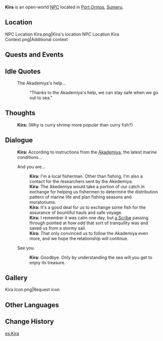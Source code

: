 {{Character Infobox
|type             = Open-World NPC
|image            = NPC Kira.png
|realname         = 
|region           = Sumeru
|location         = Sumeru
|affiliation      = 
|title            = Fisherman

|ancestry         = <!-- Clan/family -->
|father           = 
|mother           = 
|spouse           = 
|sibling          = 
|child            = 
|relative         = 

|voiceEN          = 
|voiceCN          = 
|voiceJP          = 
|dialoguereward   = 
}}
'''Kira''' is an open-world [[NPC]] located in [[Port Ormos]], [[Sumeru]].
<!--
Following a certain dialogue branch for the first time gives the player AMOUNT_AS_WORD [[Item]].
-->
==Location==
<gallery>
NPC Location Kira.png|Kira's location
NPC Location Kira Context.png|Additional context
</gallery>
<!--
==Profile==
''(To be added.)''

===Appearance===
''(To be added.)''
-->
==Quests and Events==
{{Quests and Events}}

==Idle Quotes==
{{Dialogue Start}}
: {{DIcon|Idle}} The Akademiya's help...
:: {{A|VO Kira 01.ogg}} "Thanks to the Akademiya's help, we can stay safe when we go out to sea."
{{Dialogue End}}

==Thoughts==
{{All Schemes to Know Explanation|name=Kira}}
{{Dialogue Start}}
:{{A|VO Kira All Schemes to Know 01.ogg}} '''Kira:''' (Why is curry shrimp more popular than curry fish?)
{{Dialogue End}}

==Dialogue==
{{Dialogue Start}}
:'''Kira:''' According to instructions from the [[Akademiya]], the latest marine conditions...
:{{DIcon}} And you are...
::'''Kira:''' I'm a local fisherman. Other than fishing, I'm also a contact for the researchers sent by the Akedemiya.
::'''Kira:''' The Akedemiya would take a portion of our catch in exchange for helping us fishermen to determine the distribution pattern of marine life and plan fishing seasons and moratoriums.
::'''Kira:''' It's a good deal for us to exchange some fish for the assurance of bountiful hauls and safe voyage.
::'''Kira:''' I remember it was calm one day, but [[Alhaitham|a Scribe]] passing through pointed at how odd that sort of tranquility was and saved us from a stormy sail.
::'''Kira:''' That only convinced us to follow the Akademiya even more, and we hope the relationship will continue.
:{{DIcon}} See you.
::'''Kira:''' Goodbye. Only by understanding the sea will you get to enjoy its treasure.
{{Dialogue End}}
<!--
==Trivia==
* 
-->
==Gallery==
<gallery>
Kira Icon.png|Request icon
</gallery>

==Other Languages==
{{Other Languages
|default_hidden = 1
|en      = Kira
|zhs     = 奇拉
|zhs_rm  = Qílā
|zht     = 奇拉
|zht_rm  = Qílā
|ja      = キラ
|ja_rm   = Kira
|ko      = 키라
|es      = Kira
|fr      = Kira
|ru      = Кира
|th      = Kira
|vi      = Kira
|de      = Kira
|id      = Kira
|pt      = Kira
|tr      = Kira
|it      = Kira
}}

==Change History==
{{Change History|3.0}}
<!--
==References==
{{Reflist}}
-->

[[es:Kira]]